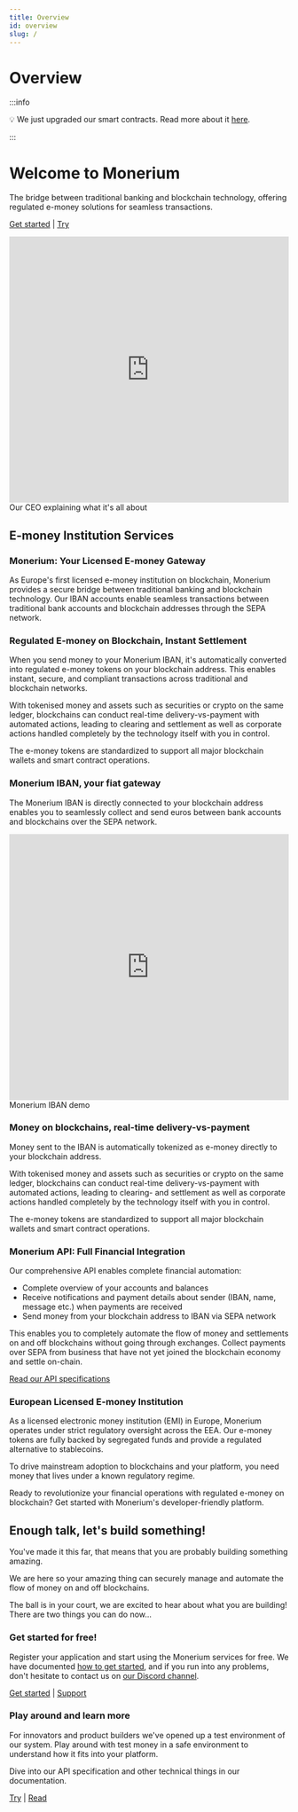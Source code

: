 ```yaml
---
title: Overview
id: overview
slug: /
---
```


# Overview

:::info

💡 We just upgraded our smart contracts. Read more about it [here](./contracts-v2).

:::

# Welcome to Monerium

The bridge between traditional banking and blockchain technology, offering regulated e-money solutions for seamless transactions.

[Get started](/getting-started) | [Try](https://sandbox.monerium.dev)

<iframe
  width="100%"
  height="480px"
  src="https://www.youtube.com/embed/E3Mcopb5p10"
  frameBorder="0"
  allow="accelerometer; autoplay; clipboard-write; encrypted-media; gyroscope; picture-in-picture"
  allowFullScreen
></iframe>
Our CEO explaining what it's all about

## E-money Institution Services

### Monerium: Your Licensed E-money Gateway

As Europe's first licensed e-money institution on blockchain, Monerium provides a secure bridge between traditional banking and blockchain technology. Our IBAN accounts enable seamless transactions between traditional bank accounts and blockchain addresses through the SEPA network.

### Regulated E-money on Blockchain, Instant Settlement

When you send money to your Monerium IBAN, it's automatically converted into regulated e-money tokens on your blockchain address. This enables instant, secure, and compliant transactions across traditional and blockchain networks.

With tokenised money and assets such as securities or crypto on the same ledger, blockchains can conduct real-time delivery-vs-payment with automated actions, leading to clearing and settlement as well as corporate actions handled completely by the technology itself with you in control.

The e-money tokens are standardized to support all major blockchain wallets and smart contract operations.

### Monerium IBAN, your fiat gateway

The Monerium IBAN is directly connected to your blockchain address enables you to seamlessly collect and send euros between bank accounts and blockchains over the SEPA network.

<iframe
  width="100%"
  height="480px"
  src="https://www.youtube.com/embed/w1wVKpgbvZE"
  frameBorder="0"
  allow="accelerometer; autoplay; clipboard-write; encrypted-media; gyroscope; picture-in-picture"
  allowFullScreen
></iframe>
Monerium IBAN demo

### Money on blockchains, real-time delivery-vs-payment

Money sent to the IBAN is automatically tokenized as e-money directly to your blockchain address.

With tokenised money and assets such as securities or crypto on the same ledger, blockchains can conduct real-time delivery-vs-payment with automated actions, leading to clearing- and settlement as well as corporate actions handled completely by the technology itself with you in control.

The e-money tokens are standardized to support all major blockchain wallets and smart contract operations.

### Monerium API: Full Financial Integration

Our comprehensive API enables complete financial automation:

- Complete overview of your accounts and balances
- Receive notifications and payment details about sender (IBAN, name, message etc.) when payments are received
- Send money from your blockchain address to IBAN via SEPA network

This enables you to completely automate the flow of money and settlements on and off blockchains without going through exchanges. Collect payments over SEPA from business that have not yet joined the blockchain economy and settle on-chain.

[Read our API specifications](./docs/api)

### European Licensed E-money Institution

As a licensed electronic money institution (EMI) in Europe, Monerium operates under strict regulatory oversight across the EEA. Our e-money tokens are fully backed by segregated funds and provide a regulated alternative to stablecoins.

To drive mainstream adoption to blockchains and your platform, you need money that lives under a known regulatory regime.

Ready to revolutionize your financial operations with regulated e-money on blockchain? Get started with Monerium's developer-friendly platform.

## Enough talk, let's build something!

You've made it this far, that means that you are probably building something amazing.

We are here so your amazing thing can securely manage and automate the flow of money on and off blockchains.

The ball is in your court, we are excited to hear about what you are building! There are two things you can do now...

### Get started for free!

Register your application and start using the Monerium services for free. We have documented [how to get started](./getting-started), and if you run into any problems, don't hesitate to contact us on [our Discord channel](https://discord.gg/bGCf7v4sXZ).

[Get started](./getting-started) | [Support](https://monerium.com/invite/discord)

### Play around and learn more

For innovators and product builders we've opened up a test environment of our system. Play around with test money in a safe environment to understand how it fits into your platform.

Dive into our API specification and other technical things in our documentation.

[Try](https://sandbox.monerium.dev) | [Read](/)
